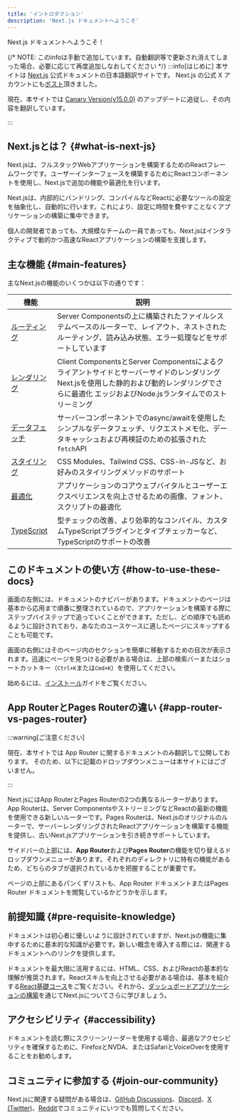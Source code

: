 ```yaml
---
title: 'イントロダクション'
description: 'Next.js ドキュメントへようこそ'
---
```


Next.js ドキュメントへようこそ！

{/* NOTE: このinfoは手動で追加しています。自動翻訳等で更新され消えてしまった場合、必要に応じて再度追加しなおしてください */}
:::info[はじめに]
本サイトは [Next.js](https://nextjs.org) 公式ドキュメントの日本語翻訳サイトです。
Next.js の公式 X アカウントにも[ポスト](https://twitter.com/nextjs/status/1746921179879735677)頂きました。

現在、本サイトでは [Canary Version(v15.0.0)](https://nextjs.org/docs/canary) のアップデートに追従し、その内容を翻訳しています。

<NextJsVersion label="翻訳している公式ドキュメントのバージョン：" />
:::

## Next.jsとは？ {#what-is-next-js}

Next.jsは、フルスタックWebアプリケーションを構築するためのReactフレームワークです。ユーザーインターフェースを構築するためにReactコンポーネントを使用し、Next.jsで追加の機能や最適化を行います。

Next.jsは、内部的にバンドリング、コンパイルなどReactに必要なツールの設定を抽象化し、自動的に行います。これにより、設定に時間を費やすことなくアプリケーションの構築に集中できます。

個人の開発者であっても、大規模なチームの一員であっても、Next.jsはインタラクティブで動的かつ高速なReactアプリケーションの構築を支援します。

## 主な機能 {#main-features}

主なNext.jsの機能のいくつかは以下の通りです：

| 機能                                                                     | 説明                                                                                                                                                                                                 |
| ------------------------------------------------------------------------ | ---------------------------------------------------------------------------------------------------------------------------------------------------------------------------------------------------- |
| [ルーティング](/docs/app/building-your-application/routing)              | Server Componentsの上に構築されたファイルシステムベースのルーターで、レイアウト、ネストされたルーティング、読み込み状態、エラー処理などをサポートしています                                          |
| [レンダリング](/docs/app/building-your-application/rendering)            | Client ComponentsとServer Componentsによるクライアントサイドとサーバーサイドのレンダリング Next.jsを使用した静的および動的レンダリングでさらに最適化 エッジおよびNode.jsランタイムでのストリーミング |
| [データフェッチ](/docs/app/building-your-application/data-fetching)      | サーバーコンポーネントでのasync/awaitを使用したシンプルなデータフェッチ、リクエストメモ化、データキャッシュおよび再検証のための拡張された`fetch`API                                                  |
| [スタイリング](/docs/app/building-your-application/styling)              | CSS Modules、Tailwind CSS、CSS-in-JSなど、お好みのスタイリングメソッドのサポート                                                                                                                     |
| [最適化](/docs/app/building-your-application/optimizing)                 | アプリケーションのコアウェブバイタルとユーザーエクスペリエンスを向上させるための画像、フォント、スクリプトの最適化                                                                                   |
| [TypeScript](/docs/app/building-your-application/configuring/typescript) | 型チェックの改善、より効率的なコンパイル、カスタムTypeScriptプラグインとタイプチェッカーなど、TypeScriptのサポートの改善                                                                             |

## このドキュメントの使い方 {#how-to-use-these-docs}

画面の左側には、ドキュメントのナビバーがあります。ドキュメントのページは基本から応用まで順番に整理されているので、アプリケーションを構築する際にステップバイステップで追っていくことができます。ただし、どの順序でも読めるように設計されており、あなたのユースケースに適したページにスキップすることも可能です。

画面の右側にはそのページ内のセクションを簡単に移動するための目次が表示されます。迅速にページを見つける必要がある場合は、上部の検索バーまたはショートカットキー（`Ctrl+K`または`Cmd+K`）を使用してください。

始めるには、[インストール](/docs/getting-started/installation)ガイドをご覧ください。

## App RouterとPages Routerの違い {#app-router-vs-pages-router}

:::warning[ご注意ください]

現在、本サイトでは App Router に関するドキュメントのみ翻訳して公開しております。
そのため、以下に記載のドロップダウンメニューは本サイトにはございません。

:::

Next.jsにはApp RouterとPages Routerの2つの異なるルーターがあります。App Routerは、Server ComponentsやストリーミングなどReactの最新の機能を使用できる新しいルーターです。Pages Routerは、Next.jsのオリジナルのルーターで、サーバーレンダリングされたReactアプリケーションを構築する機能を提供し、古いNext.jsアプリケーションを引き続きサポートしています。

サイドバーの上部には、**App Router**および**Pages Router**の機能を切り替えるドロップダウンメニューがあります。それぞれのディレクトリに特有の機能があるため、どちらのタブが選択されているかを把握することが重要です。

ページの上部にあるパンくずリストも、App Router ドキュメントまたはPages Router ドキュメントを閲覧しているかどうかを示します。

## 前提知識 {#pre-requisite-knowledge}

ドキュメントは初心者に優しいように設計されていますが、Next.jsの機能に集中するために基本的な知識が必要です。新しい概念を導入する際には、関連するドキュメントへのリンクを提供します。

ドキュメントを最大限に活用するには、HTML、CSS、およびReactの基本的な理解が推奨されます。Reactスキルを向上させる必要がある場合は、基本を紹介する[React基礎コース](https://nextjs.org/learn/react-foundations)をご覧ください。それから、[ダッシュボードアプリケーションの構築](https://nextjs.org/learn/dashboard-app)を通じてNext.jsについてさらに学びましょう。

## アクセシビリティ {#accessibility}

ドキュメントを読む際にスクリーンリーダーを使用する場合、最適なアクセシビリティを確保するために、FirefoxとNVDA、またはSafariとVoiceOverを使用することをお勧めします。

## コミュニティに参加する {#join-our-community}

Next.jsに関連する疑問がある場合は、[GitHub Discussions](https://github.com/vercel/next.js/discussions)、[Discord](https://discord.com/invite/bUG2bvbtHy)、[X (Twitter)](https://x.com/nextjs)、[Reddit](https://www.reddit.com/r/nextjs)でコミュニティにいつでも質問してください。
